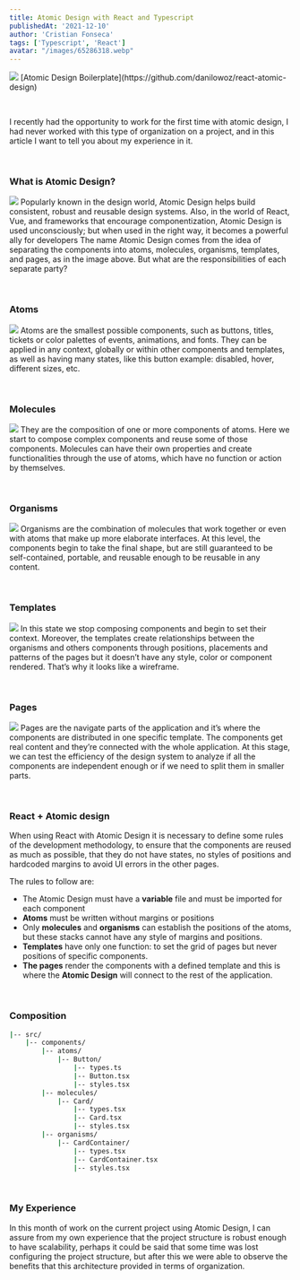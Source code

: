 ```yaml
---
title: Atomic Design with React and Typescript
publishedAt: '2021-12-10'
author: 'Cristian Fonseca'
tags: ['Typescript', 'React']
avatar: "/images/65286318.webp"
---
```

 
<Image src="/images/atomic-design/atomic-design-wallpaper.webp" />
[Atomic Design Boilerplate](https://github.com/danilowoz/react-atomic-design)

&nbsp;

I recently had the opportunity to work for the first time with atomic design, I had never worked with this type of organization on a project, and in this article I want to tell you about my experience in it.

&nbsp;
### What is Atomic Design?
<Image src="/images/atomic-design/concepts.webp"/>
Popularly known in the design world, Atomic Design helps build consistent, robust and reusable design systems. Also, in the world of React, Vue, and frameworks that encourage componentization, Atomic Design is used unconsciously; but when used in the right way, it becomes a powerful ally for developers
<Card>
   The name Atomic Design comes from the idea of ​​separating the components into atoms, molecules, organisms, templates, and pages, as in the image above. But what are the responsibilities of each separate party?
</Card>

&nbsp;
### Atoms
<Image src="/images/atomic-design/atoms.webp"/>
Atoms are the smallest possible components, such as buttons, titles, tickets or color palettes of events, animations, and fonts. They can be applied in any context, globally or within other components and templates, as well as having many states, like this button example: disabled, hover, different sizes, etc.

&nbsp;
### Molecules
<Image src="/images/atomic-design/molecules.webp"/>
They are the composition of one or more components of atoms. Here we start to compose complex components and reuse some of those components. Molecules can have their own properties and create functionalities through the use of atoms, which have no function or action by themselves.

&nbsp;
### Organisms
<Image src="/images/atomic-design/organisms.webp"/>
Organisms are the combination of molecules that work together or even with atoms that make up more elaborate interfaces. At this level, the components begin to take the final shape, but are still guaranteed to be self-contained, portable, and reusable enough to be reusable in any content.

&nbsp;
### Templates
<Image src="/images/atomic-design/templates.webp"/>
In this state we stop composing components and begin to set their context. Moreover, the templates create relationships between the organisms and others components through positions, placements and patterns of the pages but it doesn’t have any style, color or component rendered. That’s why it looks like a wireframe.

&nbsp;
### Pages
<Image src="/images/atomic-design/pages.webp"/>
Pages are the navigate parts of the application and it’s where the components are distributed in one specific template. The components get real content and they’re connected with the whole application. At this stage, we can test the efficiency of the design system to analyze if all the components are independent enough or if we need to split them in smaller parts.

&nbsp;
### React + Atomic design
When using React with Atomic Design it is necessary to define some rules of the development methodology, to ensure that the components are reused as much as possible, that they do not have states, no styles of positions and hardcoded margins to avoid UI errors in the other pages.

The rules to follow are:
- The Atomic Design must have a **variable** file and must be imported for each component
- **Atoms** must be written without margins or positions
- Only **molecules** and **organisms** can establish the positions of the atoms, but these stacks cannot have any style of margins and positions.
- **Templates** have only one function: to set the grid of pages but never positions of specific components.
- **The pages** render the components with a defined template and this is where the **Atomic Design** will connect to the rest of the application.

&nbsp;
### Composition
``` bash
|-- src/
    |-- components/
        |-- atoms/
            |-- Button/
                |-- types.ts
                |-- Button.tsx
                |-- styles.tsx
        |-- molecules/
            |-- Card/
                |-- types.tsx
                |-- Card.tsx
                |-- styles.tsx
        |-- organisms/
            |-- CardContainer/
                |-- types.tsx
                |-- CardContainer.tsx
                |-- styles.tsx
```

&nbsp;
### My Experience
In this month of work on the current project using Atomic Design, I can assure from my own experience that the project structure is robust enough to have scalability, perhaps it could be said that some time was lost configuring the project structure, but after this we were able to observe the benefits that this architecture provided in terms of organization.